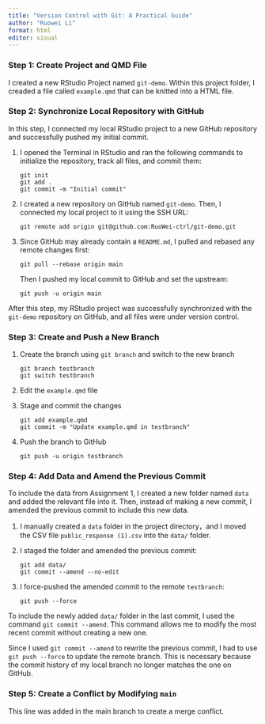 ```yaml
---
title: "Version Control with Git: A Practical Guide"
author: "Ruowei Li"
format: html
editor: visual
---
```


### Step 1: Create Project and QMD File

I created a new RStudio Project named `git-demo`. Within this project folder, I creaded a file called `example.qmd` that can be knitted into a HTML file.

### Step 2: Synchronize Local Repository with GitHub

In this step, I connected my local RStudio project to a new GitHub repository and successfully pushed my initial commit.

1.  I opened the Terminal in RStudio and ran the following commands to initialize the repository, track all files, and commit them:

    ```         
    git init
    git add .
    git commit -m "Initial commit"
    ```

2.  I created a new repository on GitHub named `git-demo`. Then, I connected my local project to it using the SSH URL:

    ```         
    git remote add origin git@github.com:RuoWei-ctrl/git-demo.git
    ```

3.  Since GitHub may already contain a `README.md`, I pulled and rebased any remote changes first:

    ```         
    git pull --rebase origin main
    ```

    Then I pushed my local commit to GitHub and set the upstream:

    ```         
    git push -u origin main
    ```

After this step, my RStudio project was successfully synchronized with the `git-demo` repository on GitHub, and all files were under version control.

### Step 3: Create and Push a New Branch

1.  Create the branch using `git branch` and switch to the new branch

    ```         
    git branch testbranch
    git switch testbranch
    ```

2.  Edit the `example.qmd` file

3.  Stage and commit the changes

    ```         
    git add example.qmd
    git commit -m "Update example.qmd in testbranch"
    ```

4.  Push the branch to GitHub

    ```         
    git push -u origin testbranch
    ```

### Step 4: Add Data and Amend the Previous Commit

To include the data from Assignment 1, I created a new folder named `data` and added the relevant file into it. Then, instead of making a new commit, I amended the previous commit to include this new data.

1.  I manually created a `data` folder in the project directory，and I moved the CSV file `public_response (1).csv` into the `data/` folder.

2.  I staged the folder and amended the previous commit:

    ```         
    git add data/
    git commit --amend --no-edit
    ```

3.  I force-pushed the amended commit to the remote `testbranch`:

    ```         
    git push --force
    ```

To include the newly added `data/` folder in the last commit, I used the command `git commit --amend`. This command allows me to modify the most recent commit without creating a new one.

Since I used `git commit --amend` to rewrite the previous commit, I had to use `git push --force` to update the remote branch. This is necessary because the commit history of my local branch no longer matches the one on GitHub.

### Step 5: Create a Conflict by Modifying `main`

This line was added in the main branch to create a merge conflict.
